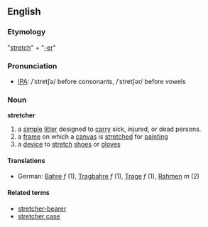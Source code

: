 ==English==
===Etymology===
"[[stretch]]" + "[[-er]]"
===Pronunciation===
*[[IPA]]: /ˈstretʃə/ before consonants, /ˈstretʃər/ before vowels
===Noun===
'''stretcher'''
# a [[simple]] [[litter]] designed to [[carry]] sick, injured, or dead persons.
# a [[frame]] on which a [[canvas]] is [[stretch]]ed for [[paint]]ing
# a [[device]] to [[stretch]] [[shoe]]s or [[glove]]s
====Translations====
*German: [[Bahre]] ''f'' (1), [[Tragbahre]] ''f'' (1), [[Trage]] ''f'' (1), [[Rahmen]] ''m'' (2)
====Related terms====
*[[stretcher-bearer]]
*[[stretcher case]]